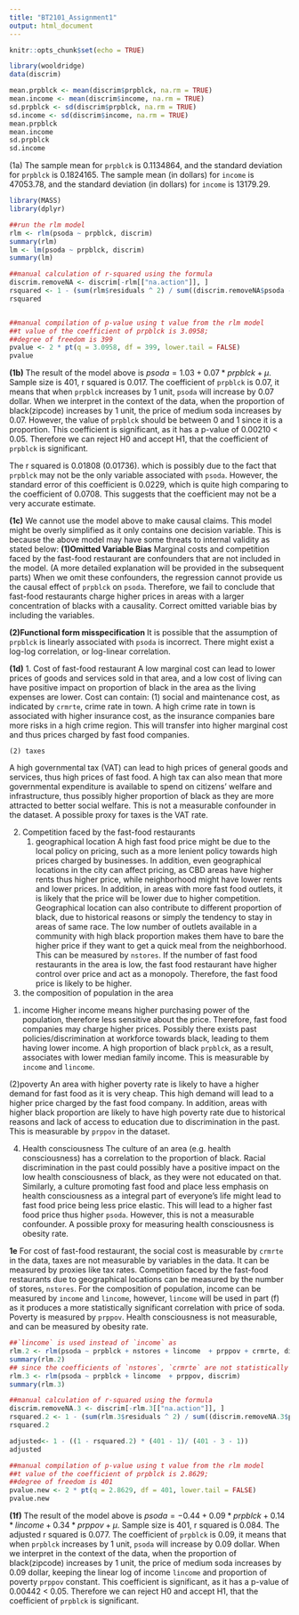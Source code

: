 ```yaml
---
title: "BT2101_Assignment1"
output: html_document
---
```


```r
knitr::opts_chunk$set(echo = TRUE)
```

```r
library(wooldridge)
data(discrim)
```

```r
mean.prpblck <- mean(discrim$prpblck, na.rm = TRUE)
mean.income <- mean(discrim$income, na.rm = TRUE)
sd.prpblck <- sd(discrim$prpblck, na.rm = TRUE)
sd.income <- sd(discrim$income, na.rm = TRUE)
mean.prpblck
mean.income
sd.prpblck
sd.income
```

(1a)
The sample mean for `prpblck` is 0.1134864, and the standard deviation for `prpblck` is 0.1824165.
The sample mean (in dollars) for `income` is 47053.78, and the standard deviation (in dollars) for `income` is 13179.29.

```r
library(MASS)
library(dplyr)

##run the rlm model
rlm <- rlm(psoda ~ prpblck, discrim)
summary(rlm)
lm <- lm(psoda ~ prpblck, discrim)
summary(lm)

##manual calculation of r-squared using the formula
discrim.removeNA <- discrim[-rlm[["na.action"]], ]
rsquared <- 1 - (sum(rlm$residuals ^ 2) / sum((discrim.removeNA$psoda - mean(discrim.removeNA$psoda))^2))
rsquared


##manual compilation of p-value using t value from the rlm model
##t value of the coefficient of prpblck is 3.0958;
##degree of freedom is 399
pvalue <- 2 * pt(q = 3.0958, df = 399, lower.tail = FALSE)
pvalue
```

**(1b)**
The result of the model above is $psoda = 1.03 + 0.07 * prpblck + \mu$.
Sample size is 401, r squared is 0.017. The coefficient of `prpblck` is 0.07, it means that when `prpblck` increases by 1 unit, `psoda` will increase by 0.07 dollar. When we interpret in the context of the data, when the proportion of black(zipcode) increases by 1 unit, the price of medium soda increases by 0.07. However, the value of `prpblck` should be between 0 and 1 since it is a proportion. This coefficient is significant, as it has a p-value of 0.00210 < 0.05. Therefore we can reject H0 and accept H1, that the coefficient of `prpblck` is significant. 

The r squared is 0.01808 (0.01736). which is possibly due to the fact that `prpblck` may not be the only variable associated with `psoda`. However, the standard error of this coefficient is 0.0229, which is quite high comparing to the coefficient of 0.0708. This suggests that the coefficient may not be a very accurate estimate.

**(1c)**
We cannot use the model above to make causal claims. This model might be overly simplified as it only contains one decision variable. This is because the above model may have some threats to internal validity as stated below:
**(1)Omitted Variable Bias**
  Marginal costs and competition faced by the fast-food restaurant are confounders that are not included in the model. (A more detailed explanation will be provided in the subsequent parts) When we omit these confounders, the regression cannot provide us the causal effect of `prpblck` on `psoda`. Therefore, we fail to conclude that fast-food restaurants charge higher prices in areas with a larger concentration of blacks with a causality. Correct omitted variable bias by including the variables.

**(2)Functional form misspecification**
  It is possible that the assumption of `prpblck` is linearly associated with `psoda` is incorrect. There might exist a log-log correlation, or log-linear correlation. 
  
**(1d)**
1. Cost of fast-food restaurant
  A low marginal cost can lead to lower prices of goods and services sold in that area, and a low cost of living can have positive impact on proportion of black in the area as the living expenses are lower. 
  Cost can contain:
    (1) social and maintenance cost, as indicated by `crmrte`, crime rate in town. A high crime rate in town is associated with higher insurance cost, as the insurance companies bare more risks in a high crime region. This will transfer into higher marginal cost and thus prices charged by fast food companies.
    
    (2) taxes
  A high governmental tax (VAT) can lead to high prices of general goods and services, thus high prices of fast food. A high tax can also mean that more governmental expenditure is available to spend on citizens' welfare and infrastructure, thus possibly higher proportion of black as they are more attracted to better social welfare. This is not a measurable confounder in the dataset. A possible proxy for taxes is the VAT rate.

2. Competition faced by the fast-food restaurants
    (1) geographical location
  A high fast food price might be due to the local policy on pricing, such as a more lenient policy towards high prices charged by businesses. In addition, even geographical locations in the city can affect pricing, as CBD areas have higher rents thus higher price, while neighborhood might have lower rents and lower prices. In addition, in areas with more fast food outlets, it is likely that the price will be lower due to higher competition. Geographical location can also contribute to different proportion of black, due to historical reasons or simply the tendency to stay in areas of same race. The low number of outlets available in a community with high black proportion makes them have to bare the higher price if they want to get a quick meal from the neighborhood. This can be measured by `nstores`. If the number of fast food restaurants in the area is low, the fast food restaurant have higher control over price and act as a monopoly. Therefore, the fast food price is likely to be higher.

3. the composition of population in the area
  (1) income
  Higher income means higher purchasing power of the population, therefore less sensitive about the price. Therefore, fast food companies may charge higher prices.  Possibly there exists past policies/discrimination at workforce towards black, leading to them having lower income. A high proportion of black `prpblck`, as a result, associates with lower median family income. This is measurable by `income` and `lincome`. 

  (2)poverty
  An area with higher poverty rate is likely to have a higher demand for fast food as it is very cheap. This high demand will lead to a higher price charged by the fast food company. In addition, areas with higher black proportion are likely to have high poverty rate due to historical reasons and lack of access to education due to discrimination in the past. This is measurable by `prppov` in the dataset.
  
4. Health consciousness
  The culture of an area (e.g. health consciousness) has a correlation to the proportion of black. Racial discrimination in the past could possibly have a positive impact on the low health consciousness of black, as they were not educated on that. Similarly, a culture promoting fast food and place less emphasis on health consciousness as a integral part of everyone's life might lead to fast food price being less price elastic. This will lead to a higher fast food price thus higher `psoda`. However, this is not a measurable confounder. A possible proxy for measuring health consciousness is obesity rate.

**1e**
  For cost of fast-food restaurant, the social cost is measurable by `crmrte` in the data, taxes are not measurable by variables in the data. It can be measured by proxies like tax rates. Competition faced by the fast-food restaurants due to geographical locations can be measured by the number of stores, `nstores`. For the composition of population, income can be measured by `income` and `lincome`, however, `lincome` will be used in part (f) as it produces a more statistically significant correlation with price of soda. Poverty is measured by `prppov`. Health consciousness is not measurable, and can be measured by obesity rate.
  
```r

##`lincome` is used instead of `income` as
rlm.2 <- rlm(psoda ~ prpblck + nstores + lincome  + prppov + crmrte, discrim)
summary(rlm.2)
## since the coefficients of `nstores`, `crmrte` are not statistically significant (t-values are too small), we exclude them from this linear model
rlm.3 <- rlm(psoda ~ prpblck + lincome  + prppov, discrim)
summary(rlm.3)

##manual calculation of r-squared using the formula
discrim.removeNA.3 <- discrim[-rlm.3[["na.action"]], ]
rsquared.2 <- 1 - (sum(rlm.3$residuals ^ 2) / sum((discrim.removeNA.3$psoda - mean(discrim.removeNA.3$psoda))^2))
rsquared.2

adjusted<- 1 - ((1 - rsquared.2) * (401 - 1)/ (401 - 3 - 1))
adjusted

##manual compilation of p-value using t value from the rlm model
##t value of the coefficient of prpblck is 2.8629;
##degree of freedom is 401
pvalue.new <- 2 * pt(q = 2.8629, df = 401, lower.tail = FALSE)
pvalue.new
```
**(1f)**
The result of the model above is $psoda = -0.44 + 0.09 * prpblck + 0.14 * lincome + 0.34 * prppov + \mu$.
Sample size is 401, r squared is 0.084. The adjusted r squared is 0.077. The coefficient of `prpblck` is 0.09, it means that when `prpblck` increases by 1 unit, `psoda` will increase by 0.09 dollar. When we interpret in the context of the data, when the proportion of black(zipcode) increases by 1 unit, the price of medium soda increases by 0.09 dollar, keeping the linear log of income `lincome` and proportion of poverty `prppov` constant. This coefficient is significant, as it has a p-value of 0.00442 < 0.05. Therefore we can reject H0 and accept H1, that the coefficient of `prpblck` is significant. 